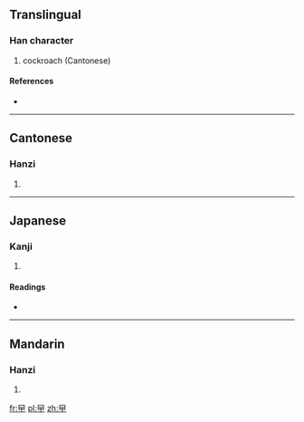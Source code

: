 ==Translingual==

===Han character===
{{Han char|rn=73|rad=曰|as=01|sn=5|four=|canj=田一中中 (WMLL)}}

# cockroach (Cantonese)

====References====
* {{Han ref|kx=0502.011|dkj=14279|hdz=42528.010|uh=66F1|ud=26353}}

----

==Cantonese==

===Hanzi===
{{yue-hanzi|jyut=|y=gaat6}}

# {{defn|lang=yue|sort=曰01}}

----

==Japanese==

===Kanji===
{{ja-kanji|grade=|rs=曰01}}

# {{defn|lang=ja|sort=曰01}}

====Readings====
* {{ja-readings|on=[[おう]] (ō)|kun=}}

----

==Mandarin==

===Hanzi===
{{cmn-hanzi|pin=[[yuē]] ([[yue1]])|wg=yüeh<sup>1</sup>}}

# {{defn|lang=cmn|sort=曰01}}

[[fr:曱]]
[[pl:曱]]
[[zh:曱]]